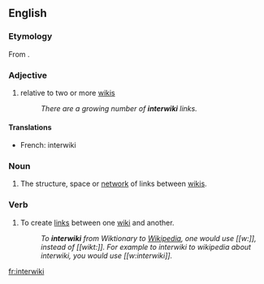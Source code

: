 {{wikipedia}}
{{selfref|For interwiki related to the Wikimedia projects, see [[Wikipedia:Wikipedia:InterWikimedia links|Wikipedia:InterWikimedia links]].}}
==English==

===Etymology===
From {{prefix|inter|wiki}}.

===Adjective===
{{en-adj|-}}

# {{wjargon}} relative to two or more [[wiki]]s
#: ''There are a growing number of '''interwiki''' links.''

====Translations====
{{trans-top|relative to two or more wikis}}
* French: interwiki
{{trans-mid}}
{{trans-bottom}}

===Noun===
{{en-noun}}

# {{wjargon}} The structure, space or [[network]] of links between [[wiki]]s.

===Verb===
{{en-verb|interwikis|interwikiing|interwikied}}

# {{wjargon}} To create [[link]]s between one [[wiki]] and another.
#: ''To '''interwiki''' from Wiktionary to [[Wikipedia]], one would use <nowiki>[[w:]]</nowiki>, instead of <nowiki>[[wikt:]]</nowiki>.  For example to interwiki to wikipedia about interwiki, you would use <nowiki>[[w:interwiki]]</nowiki>.''

[[fr:interwiki]]